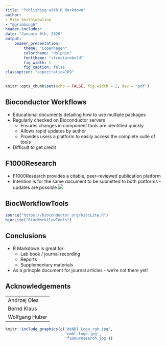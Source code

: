 ```yaml
---
title: "Publishing with R Markdown"
author: 
- Mike Smith\newline
- "@grimbough"
header-includes:
date: "January 6th, 2020"
output: 
    beamer_presentation:
        theme: "Copenhagen"
        colortheme: "dolphin"
        fonttheme: "structurebold"
        fig_width: 1
        fig_caption: false
classoption: "aspectratio=169"
---
```


```r
knitr::opts_chunk$set(echo = FALSE, fig.width = 2, dev = 'pdf')
```


## Bioconductor Workflows

- Educational documents detailing how to use multiple packages
- Regularly checked on Bioconductor servers
    - Ensures changes in component tools are identified quickly
    - Allows rapid updates by author
    - Provides users a platform to easily access the complete suite of tools
- Difficult to get credit 
    
## F1000Research

- F1000Research provides a citable, peer-reviewed publication platform
- Intention is for the same document to be submitted to both platforms - updates are possible
![](publishing-pipeline.png)

## BiocWorkflowTools

```r
source("https://bioconductor.org/biocLite.R")
biocLite("BiocWorkflowTools")
```

## Conclusions

- R Markdown is great for:
    - Lab book / journal recording
    - Reports
    - Supplementary materials
    
- As a princple document for journal articles - we're not there yet!

## Acknowledgements

|      |
|-------------|
| Andrzej Oles |
| Bernd Klaus |
| Wolfgang Huber |

```r
knitr::include_graphics(c('deNBI_Logo_rgb.jpg',
                          'embl-logo.jpg',
                          'f1000research.jpg'))
```



